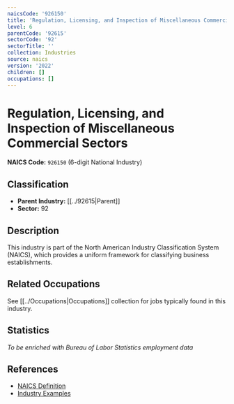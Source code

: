 ```yaml
---
naicsCode: '926150'
title: 'Regulation, Licensing, and Inspection of Miscellaneous Commercial Sectors'
level: 6
parentCode: '92615'
sectorCode: '92'
sectorTitle: ''
collection: Industries
source: naics
version: '2022'
children: []
occupations: []
---
```

# Regulation, Licensing, and Inspection of Miscellaneous Commercial Sectors

**NAICS Code:** `926150` (6-digit National Industry)

## Classification

- **Parent Industry:** [[../92615|Parent]]
- **Sector:** 92

## Description

This industry is part of the North American Industry Classification System (NAICS), which provides a uniform framework for classifying business establishments.

## Related Occupations

See [[../Occupations|Occupations]] collection for jobs typically found in this industry.

## Statistics

*To be enriched with Bureau of Labor Statistics employment data*

## References

- [NAICS Definition](https://www.census.gov/naics/)
- [Industry Examples](https://www.census.gov/naics/2022NAICS/)
